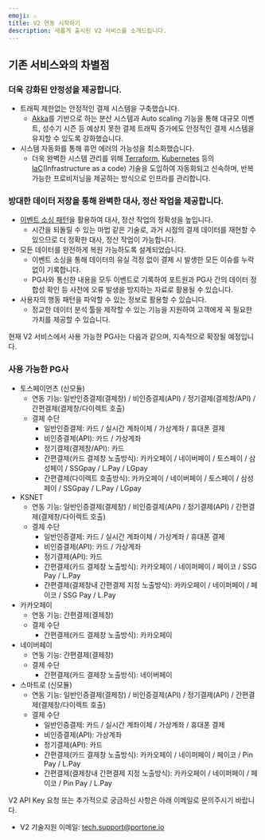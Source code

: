 ```yaml
---
emoji: ⚠
title: V2 연동 시작하기
description: 새롭게 출시된 V2 서비스를 소개드립니다.
---
```




## 기존 서비스와의 차별점

### 더욱 강화된 안정성을 제공합니다.

- 트래픽 제한없는 안정적인 결제 시스템을 구축했습니다.
  - [Akka](https://akka.io/)를 기반으로 하는 분산 시스템과 Auto scaling 기능을 통해 대규모 이벤트, 성수기 시즌 등 예상치 못한 결제 트래픽 증가에도 안정적인 결제 시스템을 유지할 수 있도록 강화했습니다.
- 시스템 자동화를 통해 휴먼 에러의 가능성을 최소화했습니다.
  - 더욱 완벽한 시스템 관리를 위해 [Terraform](https://www.terraform.io/), [Kubernetes](https://kubernetes.io/) 등의 [IaC](https://en.wikipedia.org/wiki/Infrastructure_as_code)(Infrastructure as a code) 기술을 도입하여 자동화되고 신속하며, 반복 가능한 프로비저닝을 제공하는 방식으로 인프라를 관리합니다.

### 방대한 데이터 저장을 통해 완벽한 대사, 정산 작업을 제공합니다.

- [이벤트 소싱 패턴](https://learn.microsoft.com/en-us/azure/architecture/patterns/event-sourcing)을 활용하여 대사, 정산 작업의 정확성을 높입니다.
  - 시간을 되돌릴 수 있는 마법 같은 기술로, 과거 시점의 결제 데이터를 재현할 수 있으므로 더 정확한 대사, 정산 작업이 가능합니다.
- 모든 데이터를 완전하게 복원 가능하도록 설계되었습니다.
  - 이벤트 소싱을 통해 데이터의 유실 걱정 없이 결제 시 발생한 모든 이슈를 누락없이 기록합니다.
  - PG사와 통신한 내용을 모두 이벤트로 기록하여 포트원과 PG사 간의 데이터 정합성 확인 등 사전에 오류 발생을 방지하는 자료로 활용될 수 있습니다.
- 사용자의 행동 패턴을 파악할 수 있는 정보로 활용할 수 있습니다.
  - 정교한 데이터 분석 툴을 제작할 수 있는 기능을 지원하여 고객에게 꼭 필요한 가치를 제공할 수 있습니다.

현재 V2 서비스에서 사용 가능한 PG사는 다음과 같으며, 지속적으로 확장될 예정입니다.

### 사용 가능한 PG사

- 토스페이먼츠 (신모듈)
  - 연동 기능: 일반인증결제(결제창) / 비인증결제(API) / 정기결제(결제창/API) / 간편결제(결제창/다이렉트 호출)
  - 결제 수단
    - 일반인증결제: 카드 / 실시간 계좌이체 / 가상계좌 / 휴대폰 결제
    - 비인증결제(API): 카드 / 가상계좌
    - 정기결제(결제창/API): 카드
    - 간편결제(카드 결제창 노출방식): 카카오페이 / 네이버페이 / 토스페이 / 삼성페이 / SSGpay / L.Pay / LGpay
    - 간편결제(다이렉트 호출방식): 카카오페이 / 네이버페이 / 토스페이 / 삼성페이 / SSGpay / L.Pay / LGpay
- KSNET
  - 연동 기능: 일반인증결제(결제창) / 비인증결제(API) / 정기결제(API) / 간편결제(결제창/다이렉트 호출)
  - 결제 수단
    - 일반인증결제: 카드 / 실시간 계좌이체 / 가상계좌 / 휴대폰 결제
    - 비인증결제(API): 카드 / 가상계좌
    - 정기결제(API): 카드
    - 간편결제(카드 결제창 노출방식): 카카오페이 / 네이퍼페이 / 페이코 / SSG Pay / L.Pay
    - 간편결제(결제창내 간편결제 지정 노출방식): 카카오페이 / 네이퍼페이 / 페이코 / SSG Pay / L.Pay
- 카카오페이
  - 연동 기능: 간편결제(결제창)
  - 결제 수단
    - 간편결제(카드 결제창 노출방식): 카카오페이
- 네이버페이
  - 연동 기능: 간편결제(결제창)
  - 결제 수단
    - 간편결제(카드 결제창 노출방식): 네이버페이
- 스마트로 (신모듈)
  - 연동 기능: 일반인증결제(결제창) / 비인증결제(API) / 정기결제(API) / 간편결제(결제창/다이렉트 호출)
  - 결제 수단
    - 일반인증결제: 카드 / 실시간 계좌이체 / 가상계좌 / 휴대폰 결제
    - 비인증결제(API): 가상계좌
    - 정기결제(API): 카드
    - 간편결제(카드 결제창 노출방식): 카카오페이 / 네이퍼페이 / 페이코 / Pin Pay / L.Pay
    - 간편결제(결제창내 간편결제 지정 노출방식): 카카오페이 / 네이퍼페이 / 페이코 / Pin Pay / L.Pay

<Hint style="info">
V2 API Key 요청 또는 추가적으로 궁금하신 사항은 아래 이메일로 문의주시기 바랍니다.

- V2 기술지원 이메일: tech.support@portone.io

</Hint>
